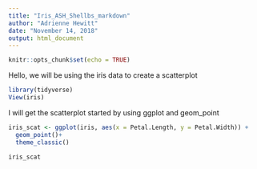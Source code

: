 ```yaml
---
title: "Iris_ASH_Shellbs_markdown"
author: "Adrienne Hewitt"
date: "November 14, 2018"
output: html_document
---
```


```r
knitr::opts_chunk$set(echo = TRUE)
```

Hello, we will be using the iris data to create a scatterplot

```r
library(tidyverse)
View(iris)


```

I will get the scatterplot started by using ggplot and geom_point

```r
iris_scat <- ggplot(iris, aes(x = Petal.Length, y = Petal.Width)) +
  geom_point()+
  theme_classic()

iris_scat

```


